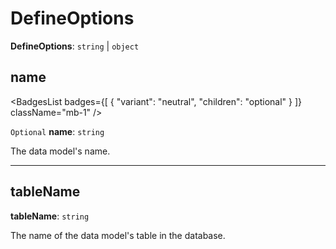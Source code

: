 
# DefineOptions

 **DefineOptions**: `string` \| `object`

## name

<BadgesList badges={[
  {
    "variant": "neutral",
    "children": "optional"
  }
]} className="mb-1" />

 `Optional` **name**: `string`

The data model's name.

___

## tableName

 **tableName**: `string`

The name of the data model's table in the database.

